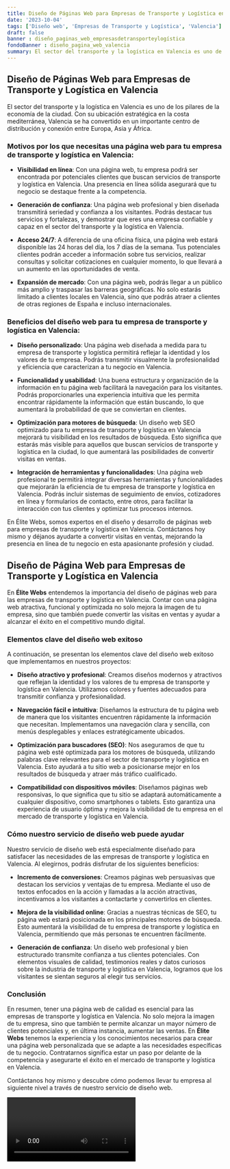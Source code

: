 ```yaml
---
title: Diseño de Páginas Web para Empresas de Transporte y Logística en Valencia
date: '2023-10-04'
tags: ['Diseño web', 'Empresas de Transporte y Logística', 'Valencia']
draft: false
banner : diseño_paginas_web_empresasdetransporteylogística
fondoBanner : diseño_pagina_web_valencia
summary: El sector del transporte y la logística en Valencia es uno de los pilares de la economía de la ciudad. Con su ubicación estratégica en la costa mediterránea, Valencia se ha convertido en un importante centro de distribución y conexión entre Europa, Asia y África.
---
```


## Diseño de Páginas Web para Empresas de Transporte y Logística en Valencia

El sector del transporte y la logística en Valencia es uno de los pilares de la economía de la ciudad. Con su ubicación estratégica en la costa mediterránea, Valencia se ha convertido en un importante centro de distribución y conexión entre Europa, Asia y África.

### Motivos por los que necesitas una página web para tu empresa de transporte y logística en Valencia:

- **Visibilidad en línea**: Con una página web, tu empresa podrá ser encontrada por potenciales clientes que buscan servicios de transporte y logística en Valencia. Una presencia en línea sólida asegurará que tu negocio se destaque frente a la competencia.

- **Generación de confianza**: Una página web profesional y bien diseñada transmitirá seriedad y confianza a los visitantes. Podrás destacar tus servicios y fortalezas, y demostrar que eres una empresa confiable y capaz en el sector del transporte y la logística en Valencia.

- **Acceso 24/7**: A diferencia de una oficina física, una página web estará disponible las 24 horas del día, los 7 días de la semana. Tus potenciales clientes podrán acceder a información sobre tus servicios, realizar consultas y solicitar cotizaciones en cualquier momento, lo que llevará a un aumento en las oportunidades de venta.

- **Expansión de mercado**: Con una página web, podrás llegar a un público más amplio y traspasar las barreras geográficas. No solo estarás limitado a clientes locales en Valencia, sino que podrás atraer a clientes de otras regiones de España e incluso internacionales.

### Beneficios del diseño web para tu empresa de transporte y logística en Valencia:

- **Diseño personalizado**: Una página web diseñada a medida para tu empresa de transporte y logística permitirá reflejar la identidad y los valores de tu empresa. Podrás transmitir visualmente la profesionalidad y eficiencia que caracterizan a tu negocio en Valencia.

- **Funcionalidad y usabilidad**: Una buena estructura y organización de la información en tu página web facilitará la navegación para los visitantes. Podrás proporcionarles una experiencia intuitiva que les permita encontrar rápidamente la información que están buscando, lo que aumentará la probabilidad de que se conviertan en clientes.

- **Optimización para motores de búsqueda**: Un diseño web SEO optimizado para tu empresa de transporte y logística en Valencia mejorará tu visibilidad en los resultados de búsqueda. Esto significa que estarás más visible para aquellos que buscan servicios de transporte y logística en la ciudad, lo que aumentará las posibilidades de convertir visitas en ventas.

- **Integración de herramientas y funcionalidades**: Una página web profesional te permitirá integrar diversas herramientas y funcionalidades que mejorarán la eficiencia de tu empresa de transporte y logística en Valencia. Podrás incluir sistemas de seguimiento de envíos, cotizadores en línea y formularios de contacto, entre otros, para facilitar la interacción con tus clientes y optimizar tus procesos internos.

En Élite Webs, somos expertos en el diseño y desarrollo de páginas web para empresas de transporte y logística en Valencia. Contáctanos hoy mismo y déjanos ayudarte a convertir visitas en ventas, mejorando la presencia en línea de tu negocio en esta apasionante profesión y ciudad.

<GifSeo />

<Cta />

## Diseño de Página Web para Empresas de Transporte y Logística en Valencia

En **Élite Webs** entendemos la importancia del diseño de páginas web para las empresas de transporte y logística en Valencia. Contar con una página web atractiva, funcional y optimizada no solo mejora la imagen de tu empresa, sino que también puede convertir las visitas en ventas y ayudar a alcanzar el éxito en el competitivo mundo digital.

### Elementos clave del diseño web exitoso

A continuación, se presentan los elementos clave del diseño web exitoso que implementamos en nuestros proyectos:

- **Diseño atractivo y profesional**: Creamos diseños modernos y atractivos que reflejan la identidad y los valores de tu empresa de transporte y logística en Valencia. Utilizamos colores y fuentes adecuados para transmitir confianza y profesionalidad.

- **Navegación fácil e intuitiva**: Diseñamos la estructura de tu página web de manera que los visitantes encuentren rápidamente la información que necesitan. Implementamos una navegación clara y sencilla, con menús desplegables y enlaces estratégicamente ubicados.

- **Optimización para buscadores (SEO)**: Nos aseguramos de que tu página web esté optimizada para los motores de búsqueda, utilizando palabras clave relevantes para el sector de transporte y logística en Valencia. Esto ayudará a tu sitio web a posicionarse mejor en los resultados de búsqueda y atraer más tráfico cualificado.

- **Compatibilidad con dispositivos móviles**: Diseñamos páginas web responsivas, lo que significa que tu sitio se adaptará automáticamente a cualquier dispositivo, como smartphones o tablets. Esto garantiza una experiencia de usuario óptima y mejora la visibilidad de tu empresa en el mercado de transporte y logística en Valencia.

### Cómo nuestro servicio de diseño web puede ayudar

Nuestro servicio de diseño web está especialmente diseñado para satisfacer las necesidades de las empresas de transporte y logística en Valencia. Al elegirnos, podrás disfrutar de los siguientes beneficios:

- **Incremento de conversiones**: Creamos páginas web persuasivas que destacan los servicios y ventajas de tu empresa. Mediante el uso de textos enfocados en la acción y llamadas a la acción atractivas, incentivamos a los visitantes a contactarte y convertirlos en clientes.

- **Mejora de la visibilidad online**: Gracias a nuestras técnicas de SEO, tu página web estará posicionada en los principales motores de búsqueda. Esto aumentará la visibilidad de tu empresa de transporte y logística en Valencia, permitiendo que más personas te encuentren fácilmente.

- **Generación de confianza**: Un diseño web profesional y bien estructurado transmite confianza a tus clientes potenciales. Con elementos visuales de calidad, testimonios reales y datos curiosos sobre la industria de transporte y logística en Valencia, logramos que los visitantes se sientan seguros al elegir tus servicios.

### Conclusión

En resumen, tener una página web de calidad es esencial para las empresas de transporte y logística en Valencia. No solo mejora la imagen de tu empresa, sino que también te permite alcanzar un mayor número de clientes potenciales y, en última instancia, aumentar las ventas. En **Élite Webs** tenemos la experiencia y los conocimientos necesarios para crear una página web personalizada que se adapte a las necesidades específicas de tu negocio. Contratarnos significa estar un paso por delante de la competencia y asegurarte el éxito en el mercado de transporte y logística en Valencia.

Contáctanos hoy mismo y descubre cómo podemos llevar tu empresa al siguiente nivel a través de nuestro servicio de diseño web.

<Video />

<CtaBot job='Empresas de Transporte y Logística' city='Valencia'/>

<Gmaps query='Valencia+españa+maps' />